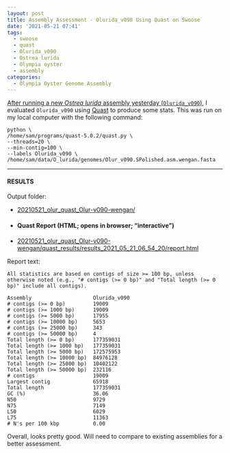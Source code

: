 ```yaml
---
layout: post
title: Assembly Assessment - Olurida_v090 Using Quast on Swoose
date: '2021-05-21 07:41'
tags: 
  - swoose
  - quast
  - Olurida_v090
  - Ostrea lurida
  - Olympia oyster
  - assembly
categories: 
  - Olympia Oyster Genome Assembly
---
```

[After running a new _Ostrea lurida_ assembly yesterday (`Olurida_v090`)](https://robertslab.github.io/sams-notebook/2021/05/20/Genome-Assembly-Olurida_v090-with-BGI-Illumina-and-PacBio-Hybrid-Using-Wengan-on-Mox.html), I evaluated `Olurida_v090` using [Quast](http://quast.sourceforge.net/quast) to produce some stats. This was run on my local computer with the following command:

```shell
python \
/home/sam/programs/quast-5.0.2/quast.py \
--threads=20 \
--min-contig=100 \
--labels Olurida_v090 \
/home/sam/data/O_lurida/genomes/Olur_v090.SPolished.asm.wengan.fasta
```

---

#### RESULTS

Output folder:

- [20210521_olur_quast_Olur-v090-wengan/](https://gannet.fish.washington.edu/Atumefaciens/20210521_olur_quast_Olur-v090-wengan/)

- #### Quast Report (HTML; opens in browser; "interactive")

- [20210521_olur_quast_Olur-v090-wengan/quast_results/results_2021_05_21_06_54_20/report.html](https://gannet.fish.washington.edu/Atumefaciens/20210521_olur_quast_Olur-v090-wengan/quast_results/results_2021_05_21_06_54_20/report.html)


Report text:

```
All statistics are based on contigs of size >= 100 bp, unless otherwise noted (e.g., "# contigs (>= 0 bp)" and "Total length (>= 0 bp)" include all contigs).

Assembly                    Olurida_v090
# contigs (>= 0 bp)         19009       
# contigs (>= 1000 bp)      19009       
# contigs (>= 5000 bp)      17955       
# contigs (>= 10000 bp)     5653        
# contigs (>= 25000 bp)     343         
# contigs (>= 50000 bp)     4           
Total length (>= 0 bp)      177359031   
Total length (>= 1000 bp)   177359031   
Total length (>= 5000 bp)   172575953   
Total length (>= 10000 bp)  84976128    
Total length (>= 25000 bp)  10402122    
Total length (>= 50000 bp)  232116      
# contigs                   19009       
Largest contig              65918       
Total length                177359031   
GC (%)                      36.06       
N50                         9729        
N75                         7149        
L50                         6029        
L75                         11363       
# N's per 100 kbp           0.00  
```

Overall, looks pretty good. Will need to compare to existing assemblies for a better assessment.